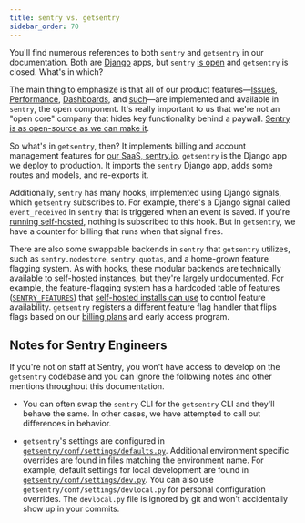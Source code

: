 ```yaml
---
title: sentry vs. getsentry
sidebar_order: 70
---
```


You'll find numerous references to both `sentry` and `getsentry` in our documentation. Both are [Django](https://www.djangoproject.com/) apps, but `sentry` [is open](https://github.com/getsentry/sentry) and `getsentry` is closed. What's in which?

The main thing to emphasize is that all of our product features—[Issues](https://docs.sentry.io/product/issues/), [Performance](https://docs.sentry.io/product/performance/), [Dashboards](https://docs.sentry.io/product/dashboards/), and [such](https://docs.sentry.io/product/)—are implemented and available in `sentry`, the open component. It's really important to us that we're not an "open core" company that hides key functionality behind a paywall. [Sentry is as open-source as we can make it](https://open.sentry.io/licensing/).

So what's in `getsentry`, then? It implements billing and account management features for [our SaaS, sentry.io](https://sentry.io/). `getsentry` is the Django app we deploy to production. It imports the `sentry` Django app, adds some routes and models, and re-exports it.

Additionally, `sentry` has many hooks, implemented using Django signals, which `getsentry` subscribes to. For example, there's a Django signal called `event_received` in `sentry` that is triggered when an event is saved. If you're [running self-hosted](/self-hosted/), nothing is subscribed to this hook. But in `getsentry`, we have a counter for billing that runs when that signal fires.

There are also some swappable backends in `sentry` that `getsentry` utilizes, such as `sentry.nodestore`, `sentry.quotas`, and a home-grown feature flagging system. As with hooks, these modular backends are technically available to self-hosted instances, but they're largely undocumented. For example, the feature-flagging system has a hardcoded table of features ([`SENTRY_FEATURES`](https://github.com/getsentry/sentry/blob/master/src/sentry/features/__init__.py)) that [self-hosted installs can use](/feature-flags/) to control feature availability. `getsentry` registers a different feature flag handler that flips flags based on our [billing plans](https://sentry.io/pricing/) and early access program.

## Notes for Sentry Engineers

If you're not on staff at Sentry, you won't have access to develop on the `getsentry` codebase and you can ignore the following notes and other mentions throughout this documentation.

- You can often swap the `sentry` CLI for the `getsentry` CLI and they'll behave the same. In other cases, we have attempted to call out differences in behavior.

- `getsentry`'s settings are configured in [`getsentry/conf/settings/defaults.py`](https://github.com/getsentry/getsentry/blob/master/getsentry/conf/settings/defaults.py).  Additional environment specific overrides are found in files matching the environment name. For example, default settings for local development are found in [`getsentry/conf/settings/dev.py`](https://github.com/getsentry/getsentry/blob/master/getsentry/conf/settings/dev.py). You can also use `getsentry/conf/settings/devlocal.py` for personal configuration overrides. The `devlocal.py` file is ignored by git and won't accidentally show up in your commits.
